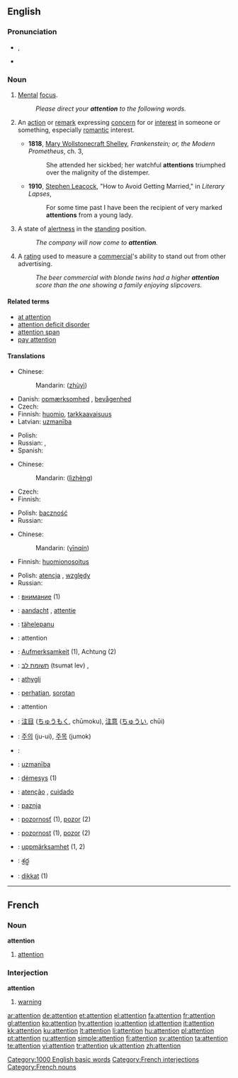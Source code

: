 {{wikipedia}}
==English==

{{rank|single|foot|beauty|618|attention|standing|books|knows}}

===Pronunciation===
* {{IPA|/əˈtɛn.ʃən/}}, {{SAMPA|/@"tEn.S@n/}}
* {{audio|en-us-attention.ogg|Audio (US)}}

===Noun===
{{en-noun}}

# {{uncountable}} [[Mental]] [[focus]].
#: ''Please direct your '''attention''' to the following words.''
# {{context|countable|often plural}} An [[action]] or [[remark]] expressing [[concern]] for or [[interest]] in someone or something, especially [[romantic]] interest. 
#* '''1818''', [[w:Mary Wollstonecraft Shelley|Mary Wollstonecraft Shelley]], ''Frankenstein; or, the Modern Prometheus'', ch. 3,
#*: She attended her sickbed; her watchful '''attentions''' triumphed over the malignity of the distemper.
#* '''1910''', [[w:Stephen Leacock|Stephen Leacock]], "How to Avoid Getting Married," in ''Literary Lapses'',
#*: For some time past I have been the recipient of very marked '''attentions''' from a young lady.
# {{context|uncountable|military}} A state of [[alertness]] in the [[standing]] position.
#: ''The company will now come to '''attention'''.''
# {{rfd-redundant}} {{context|uncountable|advertising}} A [[rating]] used to measure a [[commercial]]'s ability to stand out from other advertising.
#: ''The beer commercial with blonde twins had a higher '''attention''' score than the one showing a family enjoying slipcovers.''

====Related terms====
* [[at attention]]
* [[attention deficit disorder]]
* [[attention span]]
* [[pay attention]]

====Translations====
{{trans-top|mental focus}}
* Chinese:
*: Mandarin: {{zh-ts|注意|注意}} ([[zhù]][[yì]])
* Danish: [[opmærksomhed]] {{c}}, [[bevågenhed]] {{c}}
* Czech: {{t-|cs|pozornost|f}}
* Finnish: [[huomio]], [[tarkkaavaisuus]]
* Latvian: [[uzmanība]] {{f}}
{{trans-mid}}
* Polish: {{t-|pl|uwaga|f}}
* Russian: {{t+|ru|внимание|n|tr=vnimánije|sc=Cyrl}}, {{t|ru|внимательность|f|cs=Cyrl|tr=vnimát'el'nost'|sc=Cyrl}}
* Spanish: {{t-|es|atención|f}}
{{trans-bottom}}

{{trans-top|state of alertness in the standing position}}
* Chinese:
*: Mandarin:{{zh-ts|立正|立正}} ([[lì]][[zhèng]])
* Czech: {{t-|cs|pozor|m}}
* Finnish: {{t-|fi|asento}}
{{trans-mid}}
* Polish: [[baczność]] {{f}}
* Russian: {{t+|ru|внимание|n|tr=vnimánije|sc=Cyrl}}
{{trans-bottom}}

{{trans-top|romantic interest}}
* Chinese:
*: Mandarin: {{zh-ts|殷勤|殷勤}} ([[yīn]][[qín]])
* Finnish: [[huomionosoitus]]
{{trans-mid}}
* Polish: [[atencja]] {{f}}, [[względy]]  
* Russian: {{t+|ru|внимание|n|tr=vnimánije|sc=Cyrl}}
{{trans-bottom}}

{{checktrans-top}}
<!--added {{ttbc|}}s here.-->
* {{ttbc|Bulgarian}}: [[внимание]] {{n}} (1)
* {{ttbc|Dutch}}: [[aandacht]] {{f}}, [[attentie]] {{f}}
* {{ttbc|Estonian}}: [[tähelepanu]]
* {{ttbc|French}}: attention {{f}}
* {{ttbc|German}}: [[Aufmerksamkeit]] {{f}} (1), Achtung  {{f}} (2)
* {{ttbc|Hebrew}}: [[תשומת לב]] (tsumat lev) {{f}}, {{he-translation|קשב|keshev}} {{m}}
* {{ttbc|Icelandic}}: [[athygli]] {{f}}
* {{ttbc|Indonesian}}: [[hati|perhatian]], [[sorot|sorotan]]
* {{ttbc|Interlingua}}: attention
{{trans-mid}}
* {{ttbc|Japanese}}: [[注目]] ([[ちゅうもく]], chūmoku), [[注意]] ([[ちゅうい]], chūi)
* {{ttbc|Korean}}: [[주의]] (ju-ui), [[주목]] (jumok)
* {{ttbc|Kurdish}}: {{KUchar|[[ئاگاداری]]}}
* {{ttbc|Latvian}}: [[uzmanība]] {{f}}
* {{ttbc|Lithuanian}}: [[dėmesys]] {{m}} (1)
* {{ttbc|Portuguese}}: [[atenção]] {{f}}, [[cuidado]] {{m}}
* {{ttbc|Serbian}}: [[paznja]] {{f}}
* {{ttbc|Slovak}}: [[pozornosť]] {{f}} (1), [[pozor]] {{m}} (2)
* {{ttbc|Slovene}}: [[pozornost]] {{f}} (1), [[pozor]] {{m}} (2)
* {{ttbc|Swedish}}: [[uppmärksamhet]] {{c}} (1, 2)
* {{ttbc|Telugu}}: [[శ్రద్ధ]]
* {{ttbc|Turkish}}: [[dikkat]] {{n}} (1)
{{trans-bottom}}

[[Category:1000 English basic words]]

----

==French==

===Noun===
'''attention'''

# [[attention]]

===Interjection===
'''attention'''

# [[warning]]

[[Category:French interjections]]
[[Category:French nouns]]

[[ar:attention]]
[[de:attention]]
[[et:attention]]
[[el:attention]]
[[fa:attention]]
[[fr:attention]]
[[gl:attention]]
[[ko:attention]]
[[hy:attention]]
[[io:attention]]
[[id:attention]]
[[it:attention]]
[[kk:attention]]
[[ku:attention]]
[[lt:attention]]
[[li:attention]]
[[hu:attention]]
[[pl:attention]]
[[pt:attention]]
[[ru:attention]]
[[simple:attention]]
[[fi:attention]]
[[sv:attention]]
[[ta:attention]]
[[te:attention]]
[[vi:attention]]
[[tr:attention]]
[[uk:attention]]
[[zh:attention]]